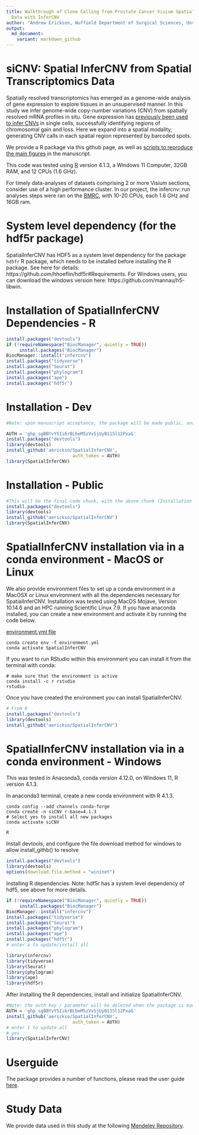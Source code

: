 ```yaml
---
title: Walkthrough of Clone Calling from Prostate Cancer Visium Spatial Transcriptomics
  Data with InferCNV
author: "Andrew Erickson, Nuffield Department of Surgical Sciences, Unviersity of Oxford"
output:
  md_document:
    variant: markdown_github
---
```


# siCNV: Spatial InferCNV from Spatial Transcriptomics Data

Spatially resolved transcriptomics has emerged as a genome-wide analysis of gene expression to explore tissues in an unsupervised manner. In this study we infer genome-wide copy-number variations (CNV) from spatially resolved mRNA profiles in situ. Gene expression has [previously been used to infer CNVs](https://github.com/broadinstitute/infercnv) in single cells, successfully identifying regions of chromosomal gain and loss. Here we expand into a spatial modality, generating CNV calls in each spatial region represented by barcoded spots.

We provide a R package via this github page, as well as [scripts to reproduce the main figures](https://github.com/aerickso/SpatialInferCNV/tree/main/FigureScripts) in the manuscript.

This code was tested using [R](https://www.r-project.org/) version 4.1.3, a Windows 11 Computer, 32GB RAM, and 12 CPUs (1.6 GHz). 

For timely data-analyses of datasets comprising 2 or more Visium sections, consider use of a high performance cluster. In our project, the infercnv::run analyses steps were ran on the [BMRC](https://www.medsci.ox.ac.uk/divisional-services/support-services-1/bmrc/cluster-usage), with 10-20 CPUs, each 1.6 GHz and 16GB ram. 

# System level dependency (for the hdf5r package)

SpatialInferCNV has HDF5 as a system level dependency for the package `hd5fr` R package, which needs to be installed before installing the R package. See here for details: https://github.com/hhoeflin/hdf5r#Requirements. For Windows users, you can download the windows version here: https://github.com/mannau/h5-libwin.

# Installation of SpatialInferCNV Dependencies - R

```r
install.packages("devtools")
if (!requireNamespace("BiocManager", quietly = TRUE))
     install.packages("BiocManager")
BiocManager::install("infercnv")
install.packages("tidyverse")
install.packages("Seurat")
install.packages("phylogram")
install.packages("ape")
install.packages("hdf5r")
```

# Installation - Dev

```r
#Note: upon manuscript acceptance, the package will be made public, and thus the need for auth tokens will be removed and thus this code chunk will be deleted. For collaborators, you may need to generate your own new auth token.

AUTH = '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'
install.packages("devtools")
library(devtools)
install_github('aerickso/SpatialInferCNV',
                         auth_token = AUTH)
library(SpatialInferCNV)
```

# Installation - Public

```r
#This will be the final code chunk, with the above chunk (Installation - Dev) deleted upon release
install.packages("devtools")
library(devtools)
install_github("aerickso/SpatialInferCNV")
library(SpatialInferCNV)
```

# SpatialInferCNV installation via in a conda environment - MacOS or Linux

We also provide environment files to set up a conda environment in a MacOSX or Linux environment with all the dependencies necessary for SpatialInferCNV. Installation was tested using MacOS Mojave, Version 10.14.6 and an HPC running Scientific Linux 7.9. If you have anaconda installed, you can create a new environment and activate it by running the code below.

[environment.yml file](https://github.com/aerickso/SpatialInferCNV/blob/main/environment.yml)

```
conda create env -f environment.yml
conda activate SpatialInferCNV
```

If you want to run RStudio within this environment you can install it from the terminal with conda:

```
# make sure that the environment is active
conda install -c r rstudio
rstudio
```

Once you have created the environment you can install SpatialInferCNV.

```r
# From R
install.packages("devtools")
library(devtools)
install_github("aerickso/SpatialInferCNV")
```

# SpatialInferCNV installation via in a conda environment - Windows

This was tested in Anaconda3, conda version 4.12.0, on Windows 11, R version 4.1.3.

In anaconda3 terminal, create a new conda environment with R 4.1.3.

```
conda config --add channels conda-forge 
conda create -n siCNV r-base=4.1.3
# Select yes to install all new packages
conda activate siCNV

R
```
Install devtools, and configure the file download method for windows to allow install_githb() to resolve

```r
install.packages("devtools")
library(devtools)
options(download.file.method = "wininet")
```

Installing R dependencies. Note: hdf5r has a system level dependency of hdf5, see above for more details.

```r
if (!requireNamespace("BiocManager", quietly = TRUE))
     install.packages("BiocManager")
BiocManager::install("infercnv")
install.packages("tidyverse")
install.packages("Seurat")
install.packages("phylogram")
install.packages("ape")
install.packages("hdf5r")
# enter a to update/install all

library(infercnv)
library(tidyverse)
library(Seurat)
library(phylogram)
library(ape)
library(hdf5r)
```

After installing the R dependencies, install and initialize SpatialInferCNV.

```r
#Note: the auth key / parameter will be deleted when the package is made public (upon manuscript acceptance)
AUTH = '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'
install_github('aerickso/SpatialInferCNV',
                         auth_token = AUTH)
# enter 1 to update all
# yes 
library(SpatialInferCNV)
```

# Userguide

The package provides a number of functions, please read the user guide [here](https://aerickso.github.io/SpatialInferCNV/).

# Study Data

We provide data used in this study at the following [Mendeley Repository](https://data.mendeley.com/v1/datasets/svw96g68dv/draft?a=3f263217-2bd3-4a3c-8125-8c517c3a9e29).

















